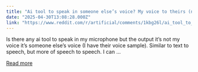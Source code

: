 ```yaml
---
title: "Ai tool to speak in someone else’s voice? My voice to theirs (not text)"
date: "2025-04-30T13:08:28.000Z"
link: "https://www.reddit.com/r/artificial/comments/1kbg26l/ai_tool_to_speak_in_someone_elses_voice_my_voice/"
---
```


Is there any ai tool to speak in my microphone but the output it’s not my voice it’s someone else’s voice (I have their voice sample). 
 Similar to text to speech, but more of speech to speech. I can ...

[Read more](https://www.reddit.com/r/artificial/comments/1kbg26l/ai_tool_to_speak_in_someone_elses_voice_my_voice/)

